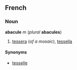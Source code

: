 ==French==
===Noun===
'''abacule''' ''m'' (''plural'' '''abacules''')

#[[tessera]] (''of a mosaic''), [[tessella]]

====Synonyms====
*[[tesselle]]